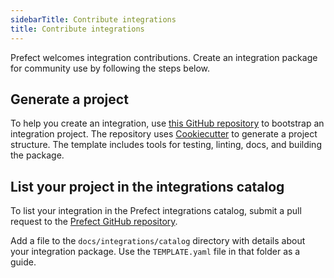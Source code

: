 ```yaml
---
sidebarTitle: Contribute integrations
title: Contribute integrations
---
```


Prefect welcomes integration contributions.
Create an integration package for community use by following the steps below.

## Generate a project

To help you create an integration, use [this GitHub repository](https://github.com/synopkg/synopkg-collection-template#quickstart) to bootstrap an integration project. 
The repository uses [Cookiecutter](https://cookiecutter.readthedocs.io/) to generate a project structure. 
The template includes tools for testing, linting, docs, and building the package.

## List your project in the integrations catalog

To list your integration in the Prefect integrations catalog, submit a pull request to the [Prefect GitHub repository](https://github.com/synopkg/synopkg).

Add a file to the `docs/integrations/catalog` directory with details about your integration package. 
Use the `TEMPLATE.yaml` file in that folder as a guide.